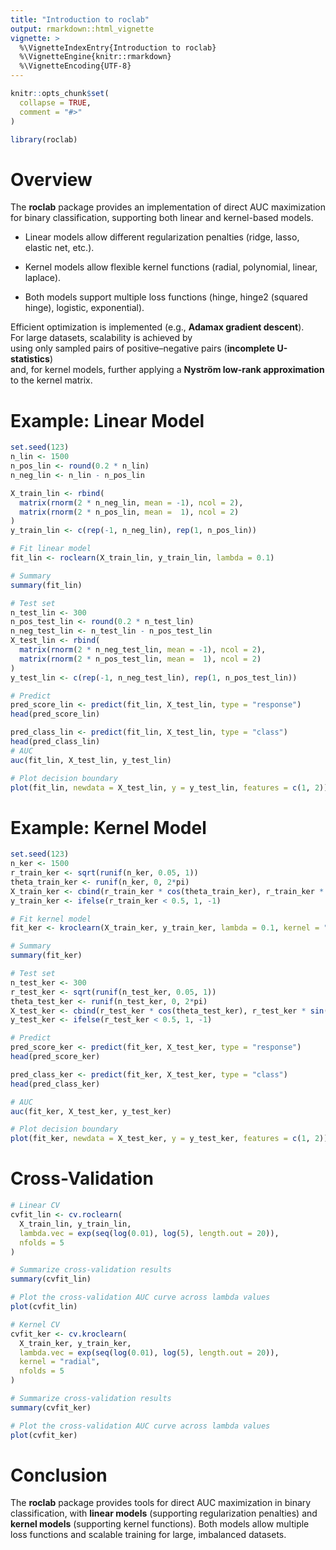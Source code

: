 ```yaml
---
title: "Introduction to roclab"
output: rmarkdown::html_vignette
vignette: >
  %\VignetteIndexEntry{Introduction to roclab}
  %\VignetteEngine{knitr::rmarkdown}
  %\VignetteEncoding{UTF-8}
---
```


```r
knitr::opts_chunk$set(
  collapse = TRUE,
  comment = "#>"
)
```

```r
library(roclab)
```

# Overview
The **roclab** package provides an implementation of direct AUC maximization
for binary classification, supporting both linear and kernel-based models.

- Linear models allow different regularization penalties (ridge, lasso, elastic net, etc.).

- Kernel models allow flexible kernel functions (radial, polynomial, linear, laplace).

- Both models support multiple loss functions (hinge, hinge2 (squared hinge), logistic, exponential).

Efficient optimization is implemented (e.g., **Adamax gradient descent**).  
For large datasets, scalability is achieved by  
using only sampled pairs of positive–negative pairs (**incomplete U-statistics**)  
and, for kernel models, further applying a **Nyström low-rank approximation** to the kernel matrix.

# Example: Linear Model
```r
set.seed(123)
n_lin <- 1500
n_pos_lin <- round(0.2 * n_lin)
n_neg_lin <- n_lin - n_pos_lin

X_train_lin <- rbind(
  matrix(rnorm(2 * n_neg_lin, mean = -1), ncol = 2),
  matrix(rnorm(2 * n_pos_lin, mean =  1), ncol = 2)
)
y_train_lin <- c(rep(-1, n_neg_lin), rep(1, n_pos_lin))

# Fit linear model
fit_lin <- roclearn(X_train_lin, y_train_lin, lambda = 0.1)

# Summary
summary(fit_lin)

# Test set
n_test_lin <- 300
n_pos_test_lin <- round(0.2 * n_test_lin)
n_neg_test_lin <- n_test_lin - n_pos_test_lin
X_test_lin <- rbind(
  matrix(rnorm(2 * n_neg_test_lin, mean = -1), ncol = 2),
  matrix(rnorm(2 * n_pos_test_lin, mean =  1), ncol = 2)
)
y_test_lin <- c(rep(-1, n_neg_test_lin), rep(1, n_pos_test_lin))

# Predict
pred_score_lin <- predict(fit_lin, X_test_lin, type = "response")
head(pred_score_lin)

pred_class_lin <- predict(fit_lin, X_test_lin, type = "class")
head(pred_class_lin)
# AUC
auc(fit_lin, X_test_lin, y_test_lin)
```

```r
# Plot decision boundary
plot(fit_lin, newdata = X_test_lin, y = y_test_lin, features = c(1, 2))
```

# Example: Kernel Model
```r
set.seed(123)
n_ker <- 1500
r_train_ker <- sqrt(runif(n_ker, 0.05, 1))
theta_train_ker <- runif(n_ker, 0, 2*pi)
X_train_ker <- cbind(r_train_ker * cos(theta_train_ker), r_train_ker * sin(theta_train_ker))
y_train_ker <- ifelse(r_train_ker < 0.5, 1, -1)

# Fit kernel model
fit_ker <- kroclearn(X_train_ker, y_train_ker, lambda = 0.1, kernel = "radial")

# Summary
summary(fit_ker)

# Test set
n_test_ker <- 300
r_test_ker <- sqrt(runif(n_test_ker, 0.05, 1))
theta_test_ker <- runif(n_test_ker, 0, 2*pi)
X_test_ker <- cbind(r_test_ker * cos(theta_test_ker), r_test_ker * sin(theta_test_ker))
y_test_ker <- ifelse(r_test_ker < 0.5, 1, -1)

# Predict
pred_score_ker <- predict(fit_ker, X_test_ker, type = "response")
head(pred_score_ker)

pred_class_ker <- predict(fit_ker, X_test_ker, type = "class")
head(pred_class_ker)

# AUC
auc(fit_ker, X_test_ker, y_test_ker)
```

```r
# Plot decision boundary
plot(fit_ker, newdata = X_test_ker, y = y_test_ker, features = c(1, 2))
```

# Cross-Validation
```r
# Linear CV
cvfit_lin <- cv.roclearn(
  X_train_lin, y_train_lin,
  lambda.vec = exp(seq(log(0.01), log(5), length.out = 20)),
  nfolds = 5
)

# Summarize cross-validation results
summary(cvfit_lin)
```

```r
# Plot the cross-validation AUC curve across lambda values
plot(cvfit_lin)
```
```r
# Kernel CV
cvfit_ker <- cv.kroclearn(
  X_train_ker, y_train_ker,
  lambda.vec = exp(seq(log(0.01), log(5), length.out = 20)),
  kernel = "radial",
  nfolds = 5
)

# Summarize cross-validation results
summary(cvfit_ker)
```

```r
# Plot the cross-validation AUC curve across lambda values
plot(cvfit_ker)
```

# Conclusion

The **roclab** package provides tools for direct AUC maximization in binary classification,
with **linear models** (supporting regularization penalties) and **kernel models** (supporting kernel functions).
Both models allow multiple loss functions and scalable training for large, imbalanced datasets.
